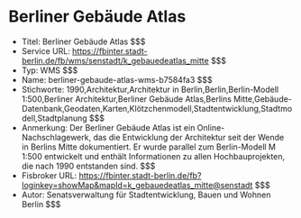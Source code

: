 # Berliner Gebäude Atlas
- Titel: Berliner Gebäude Atlas $$$
- Service URL: https://fbinter.stadt-berlin.de/fb/wms/senstadt/k_gebauedeatlas_mitte $$$
- Typ: WMS $$$
- Name: berliner-gebaude-atlas-wms-b7584fa3 $$$
- Stichworte: 1990,Architektur,Architektur in Berlin,Berlin,Berlin-Modell 1:500,Berliner Architektur,Berliner Gebäude Atlas,Berlins Mitte,Gebäude-Datenbank,Geodaten,Karten,Klötzchenmodell,Stadtentwicklung,Stadtmodell,Stadtplanung $$$
- Anmerkung: Der Berliner Gebäude Atlas ist ein Online-Nachschlagewerk, das die Entwicklung der Architektur seit der Wende in Berlins Mitte dokumentiert. Er wurde parallel zum Berlin-Modell M 1:500 entwickelt und enthält Informationen zu allen Hochbauprojekten, die nach 1990 entstanden sind. $$$
- Fisbroker URL: https://fbinter.stadt-berlin.de/fb?loginkey=showMap&mapId=k_gebauedeatlas_mitte@senstadt $$$
- Autor: Senatsverwaltung für Stadtentwicklung, Bauen und Wohnen Berlin $$$
